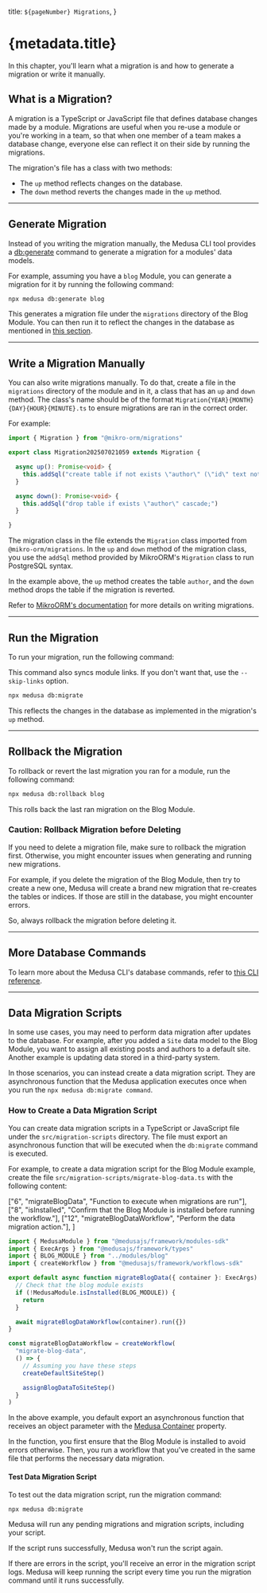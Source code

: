   title: `${pageNumber} Migrations`,
}

# {metadata.title}

In this chapter, you'll learn what a migration is and how to generate a migration or write it manually.

## What is a Migration?

A migration is a TypeScript or JavaScript file that defines database changes made by a module. Migrations are useful when you re-use a module or you're working in a team, so that when one member of a team makes a database change, everyone else can reflect it on their side by running the migrations.

The migration's file has a class with two methods:

- The `up` method reflects changes on the database.
- The `down` method reverts the changes made in the `up` method.

---

## Generate Migration

Instead of you writing the migration manually, the Medusa CLI tool provides a [db:generate](!resources!/medusa-cli/commands/db#dbgenerate) command to generate a migration for a modules' data models.

For example, assuming you have a `blog` Module, you can generate a migration for it by running the following command:

```bash
npx medusa db:generate blog
```

This generates a migration file under the `migrations` directory of the Blog Module. You can then run it to reflect the changes in the database as mentioned in [this section](#run-the-migration).

---

## Write a Migration Manually

You can also write migrations manually. To do that, create a file in the `migrations` directory of the module and in it, a class that has an `up` and `down` method. The class's name should be of the format `Migration{YEAR}{MONTH}{DAY}{HOUR}{MINUTE}.ts` to ensure migrations are ran in the correct order.

For example:

```ts title="src/modules/blog/migrations/Migration202507021059.ts"
import { Migration } from "@mikro-orm/migrations"

export class Migration202507021059 extends Migration {

  async up(): Promise<void> {
    this.addSql("create table if not exists \"author\" (\"id\" text not null, \"name\" text not null, \"created_at\" timestamptz not null default now(), \"updated_at\" timestamptz not null default now(), \"deleted_at\" timestamptz null, constraint \"author_pkey\" primary key (\"id\"));")
  }

  async down(): Promise<void> {
    this.addSql("drop table if exists \"author\" cascade;")
  }

}
```

The migration class in the file extends the `Migration` class imported from `@mikro-orm/migrations`. In the `up` and `down` method of the migration class, you use the `addSql` method provided by MikroORM's `Migration` class to run PostgreSQL syntax.

In the example above, the `up` method creates the table `author`, and the `down` method drops the table if the migration is reverted.

<Note title="Tip">

Refer to [MikroORM's documentation](https://mikro-orm.io/docs/migrations#migration-class) for more details on writing migrations.

</Note>

---

## Run the Migration

To run your migration, run the following command:

<Note>

This command also syncs module links. If you don't want that, use the `--skip-links` option.

</Note>

```bash
npx medusa db:migrate
```

This reflects the changes in the database as implemented in the migration's `up` method.

---

## Rollback the Migration

To rollback or revert the last migration you ran for a module, run the following command:

```bash
npx medusa db:rollback blog
```

This rolls back the last ran migration on the Blog Module.

### Caution: Rollback Migration before Deleting

If you need to delete a migration file, make sure to rollback the migration first. Otherwise, you might encounter issues when generating and running new migrations.

For example, if you delete the migration of the Blog Module, then try to create a new one, Medusa will create a brand new migration that re-creates the tables or indices. If those are still in the database, you might encounter errors.

So, always rollback the migration before deleting it.

---

## More Database Commands

To learn more about the Medusa CLI's database commands, refer to [this CLI reference](!resources!/medusa-cli/commands/db).

---

## Data Migration Scripts

In some use cases, you may need to perform data migration after updates to the database. For example, after you added a `Site` data model to the Blog Module, you want to assign all existing posts and authors to a default site. Another example is updating data stored in a third-party system.

In those scenarios, you can instead create a data migration script. They are asynchronous function that the Medusa application executes once when you run the `npx medusa db:migrate command`.

### How to Create a Data Migration Script

You can create data migration scripts in a TypeScript or JavaScript file under the `src/migration-scripts` directory. The file must export an asynchronous function that will be executed when the `db:migrate` command is executed.

For example, to create a data migration script for the Blog Module example, create the file `src/migration-scripts/migrate-blog-data.ts` with the following content:

  ["6", "migrateBlogData", "Function to execute when migrations are run"],
  ["8", "isInstalled", "Confirm that the Blog Module is installed before running the workflow."],
  ["12", "migrateBlogDataWorkflow", "Perform the data migration action."],
]

```ts title="src/migration-scripts/migrate-blog-data.ts" highlights={dataMigrationHighlights}
import { MedusaModule } from "@medusajs/framework/modules-sdk"
import { ExecArgs } from "@medusajs/framework/types"
import { BLOG_MODULE } from "../modules/blog"
import { createWorkflow } from "@medusajs/framework/workflows-sdk"

export default async function migrateBlogData({ container }: ExecArgs) {
  // Check that the blog module exists
  if (!MedusaModule.isInstalled(BLOG_MODULE)) {
    return
  }

  await migrateBlogDataWorkflow(container).run({})
}

const migrateBlogDataWorkflow = createWorkflow(
  "migrate-blog-data",
  () => {
    // Assuming you have these steps
    createDefaultSiteStep()

    assignBlogDataToSiteStep()
  }
)
```

In the above example, you default export an asynchronous function that receives an object parameter with the [Medusa Container](../../medusa-container/page.mdx) property.

In the function, you first ensure that the Blog Module is installed to avoid errors otherwise. Then, you run a workflow that you've created in the same file that performs the necessary data migration.

#### Test Data Migration Script

To test out the data migration script, run the migration command:

```bash
npx medusa db:migrate
```

Medusa will run any pending migrations and migration scripts, including your script.

If the script runs successfully, Medusa won't run the script again.

If there are errors in the script, you'll receive an error in the migration script logs. Medusa will keep running the script every time you run the migration command until it runs successfully.
